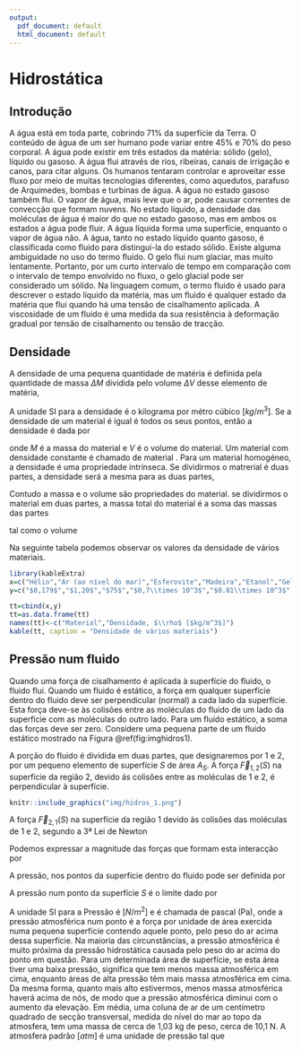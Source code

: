 ```yaml
---
output:
  pdf_document: default
  html_document: default
---
```


# Hidrostática

## Introdução

A água está em toda parte, cobrindo 71% da superfície da Terra. O conteúdo de água de um ser humano pode variar entre 45% e 70% do peso corporal. A água pode existir em três estados da matéria: sólido (gelo), líquido ou gasoso. A água flui através de rios, ribeiras, canais de irrigação e canos, para citar alguns. Os humanos tentaram controlar e aproveitar esse fluxo por meio de muitas tecnologias diferentes, como aquedutos, parafuso de Arquimedes, bombas e turbinas de água. A água no estado gasoso também flui. O vapor de água, mais leve que o ar, pode causar correntes de convecção que formam nuvens. No estado líquido, a densidade das moléculas de água é maior do que no estado gasoso, mas em ambos os estados a água pode fluir. A água líquida forma uma superfície, enquanto o vapor de água não. A água, tanto no estado líquido quanto gasoso, é classificada como fluido para distingui-la do estado sólido. Existe alguma ambiguidade no uso do termo fluido. O gelo flui num glaciar, mas muito lentamente. Portanto, por um curto intervalo de tempo em comparação com o intervalo de tempo envolvido no fluxo, o gelo glacial pode ser considerado um sólido. Na linguagem comum, o termo fluido é usado para descrever o estado líquido da matéria, mas um fluido é qualquer estado da matéria que flui quando há uma tensão de cisalhamento aplicada. A viscosidade de um fluido é uma medida da sua resistência à deformação gradual por tensão de cisalhamento ou tensão de tracção.


## Densidade

A densidade de uma pequena quantidade de matéria é definida pela quantidade de massa $\Delta M$ dividida pelo volume $\Delta V$ desse elemento de matéria,

\begin{equation}
\rho=\frac{\Delta M}{\Delta V}
(\#eq:dens1)
\end{equation}

A unidade SI para a densidade é o kilograma por métro cúbico [$kg/m^3$]. Se a densidade de um material é igual é todos os seus pontos, então a densidade é dada por

\begin{equation}
\rho=\frac{M}{V}
(\#eq:dens2)
\end{equation}

onde $M$ é a massa do material e $V$ é o volume do material. Um material com densidade constante é chamado de material \textit{homogéneo}. Para um material homogéneo, a densidade é uma propriedade intrínseca. Se dividirmos o matrerial é duas partes, a densidade será a mesma para as duas partes,

\begin{equation}
\rho=\rho_1=\rho_2
(\#eq:dens3)
\end{equation}

Contudo a massa e o volume são propriedades \textit{extrínsecas} do material. se dividirmos o material em duas partes, a massa total do material é a soma das massas das partes

\begin{equation}
M=M_1+M_2
(\#eq:dens4)
\end{equation}

tal como o volume

\begin{equation}
V=V_1+V_2
(\#eq:dens5)
\end{equation}

Na seguinte tabela podemos observar os valores da densidade de vários materiais.

```r
library(kableExtra)
x=c("Hélio","Ar (ao nível do mar)","Esferovite","Madeira","Etanol","Gelo","Água","Água do mar","Sangue","Alumínio","Ferro","Cobre","Chumbo","Mercúrio","Ouro","Plutónio","Ósmio")
y=c("$0,179$","$1,20$","$75$","$0,7\\times 10^3$","$0.81\\times 10^3$","$0,92\\times 10^3$","$1,0\\times 10^3$","$1,03\\times 10^3$","$1,06\\times 10^3$","$2,7\\times 10^3$","$7,87\\times 10^3$","$8,94\\times 10^3$","$11,34\\times 10^3$","$13,55\\times 10^3$","$19,32\\times 10^3$","$19,84\\times 10^3$","$22,57\\times 10^3$")

tt=cbind(x,y)
tt=as.data.frame(tt)
names(tt)<-c("Material","Densidade, $\\rho$ [$kg/m^3$]")
kable(tt, caption = "Densidade de vários materiais")
```


## Pressão num fluido

Quando uma força de cisalhamento é aplicada à superfície do fluido, o fluido flui. Quando um fluido é estático, a força em qualquer superfície dentro do fluido deve ser perpendicular (normal) a cada lado da superfície. Esta força deve-se às colisões entre as moléculas do fluido de um lado da superfície com as moléculas do outro lado. Para um fluido estático, a soma das forças deve ser zero. Considere uma pequena parte de um fluido estático mostrado na Figura \@ref(fig:imghidros1).

A porção do fluido é dividida em duas partes, que designaremos por 1 e 2, por um pequeno elemento de superfície $S$ de área $A_S$. A força $\vec{F}_{1,2}(S)$ na superfície da região 2, devido ás colisões entre as moléculas de 1 e 2, é perpendicular à superfície.



```r
knitr::include_graphics("img/hidros_1.png")

```


A força $\vec{F}_{2,1}(S)$ na superfície da região 1 devido às colisões das moléculas de 1 e 2, segundo a 3ª Lei de Newton



\begin{equation}
\vec{F}_{1,2}(S)=-\vec{F}_{2,1}(S)
(\#eq:hidros1)
\end{equation}

Podemos expressar a magnitude das forças que formam esta interacção por

\begin{equation}
F_{\perp}(S)=\mid\vec{F}_{1,2}(S)\mid=\mid\vec{F}_{2,1}(S)\mid
(\#eq:hidros2)
\end{equation}

A pressão, nos pontos da superfície dentro do fluido pode ser definida por

\begin{equation}
P\equiv \frac{F_{\perp}(S)}{A_S}
(\#eq:hidros3)
\end{equation}

A pressão num ponto da superfície $S$ é o limite dado por


\begin{equation}
P=\lim_{A_S \to 0}\frac{F_{\perp}(S)}{A_S}
(\#eq:hidros4)
\end{equation}

A unidade SI para a Pressão é [$N/m^2$] e é chamada de pascal (Pa), onde a pressão atmosférica num ponto é a força por unidade de área exercida numa pequena superfície contendo aquele ponto, pelo peso do ar acima dessa superfície. Na maioria das circunstâncias, a pressão atmosférica é muito próxima da pressão hidrostática causada pelo peso do ar acima do ponto em questão. Para um determinada área de superfície, se esta área tiver uma baixa pressão, significa que tem menos massa atmosférica em cima, enquanto áreas de alta pressão têm mais massa atmosférica em cima. Da mesma forma, quanto mais alto estivermos, menos massa atmosférica haverá acima de nós, de modo que a pressão atmosférica diminui com o aumento da elevação. Em média, uma coluna de ar de um centímetro quadrado de secção transversal, medida do nível do mar ao topo da atmosfera, tem uma massa de cerca de 1,03 kg de peso, cerca de 10,1 N. A atmosfera padrão [$atm$] é uma unidade de pressão tal que

\begin{equation}
1 \hspace{0.1cm}atm = 1,01325 \times 10^5 \hspace{0.1cm} Pa = 1,01325 \hspace{0.1cm}bar
(\#eq:hidros5)
\end{equation}
